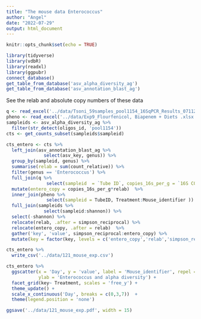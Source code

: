 ```yaml
---
title: "The mouse data Enterococcus"
author: "Angel"
date: "2022-07-29"
output: html_document
---
```


```r
knitr::opts_chunk$set(echo = TRUE)
```

```r
library(tidyverse)
library(vdbR)
library(readxl)
library(ggpubr)
connect_database()
get_table_from_database('asv_alpha_diversity_ag')
get_table_from_database('asv_annotation_blast_ag')
```

See the relab and absolute copy numbers of these data 

```r
q <- read_excel('../data/Tsoni_59samples_pool1154_16SqPCR_Results_07112022.xlsx')
pheno <- read_excel('../data/Exp9_Flourfenicol, Biapenem + Diets .xlsx')
sampleids <- asv_alpha_diversity_ag %>% 
  filter(str_detect(oligos_id, 'pool1154'))
cts <- get_counts_subset(sampleids$sampleid)
```

```r
cts_entero <- cts %>% 
  left_join(asv_annotation_blast_ag %>% 
              select(asv_key, genus)) %>% 
  group_by(sampleid, genus) %>% 
  summarise(relab = sum(count_relative)) %>% 
  filter(genus == 'Enterococcus') %>% 
  full_join(q %>% 
               select(sampleid  = `Tube ID`, copies_16s_per_g = `16S COPIES/G`)) %>% 
  mutate(entero_copy = copies_16s_per_g*relab)  %>% 
  inner_join(pheno %>% 
               select(sampleid = TubeID, Treatment:Mouse_identifier )) %>% 
  full_join(sampleids %>% 
              select(sampleid:shannon)) %>% 
  select(-shannon) %>% 
  relocate(relab, .after = simpson_reciprocal) %>% 
  relocate(entero_copy, .after = relab)  %>% 
  gather('key', 'value', simpson_reciprocal:entero_copy) %>% 
  mutate(key = factor(key, levels = c('entero_copy','relab','simpson_reciprocal')))

cts_entero %>% 
  write_csv('../data/121_mouse_exp.csv')
```
```r
cts_entero %>% 
  ggscatter(x = 'Day', y = 'value', label = 'Mouse_identifier', repel = T,color = 'Day',
            ylab = 'Enterococcus and alpha diversity') +
  facet_grid(key~ Treatment, scales = 'free_y') +
  theme_update() +
  scale_x_continuous('Day', breaks = c(0,3,7))  +
  theme(legend.position = 'none')

ggsave('../data/121_mouse_exp.pdf', width = 15)
```

